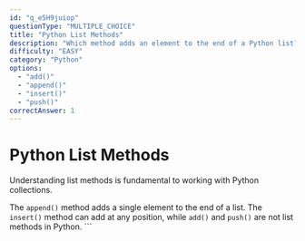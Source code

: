 ```yaml
---
id: "q_e5H9juiop"
questionType: "MULTIPLE_CHOICE"
title: "Python List Methods"
description: "Which method adds an element to the end of a Python list?"
difficulty: "EASY"
category: "Python"
options:
  - "add()"
  - "append()"
  - "insert()"
  - "push()"
correctAnswer: 1
---
```


# Python List Methods

Understanding list methods is fundamental to working with Python collections.

The `append()` method adds a single element to the end of a list. The `insert()` method can add at any position, while `add()` and `push()` are not list methods in Python.
\`\`\`
